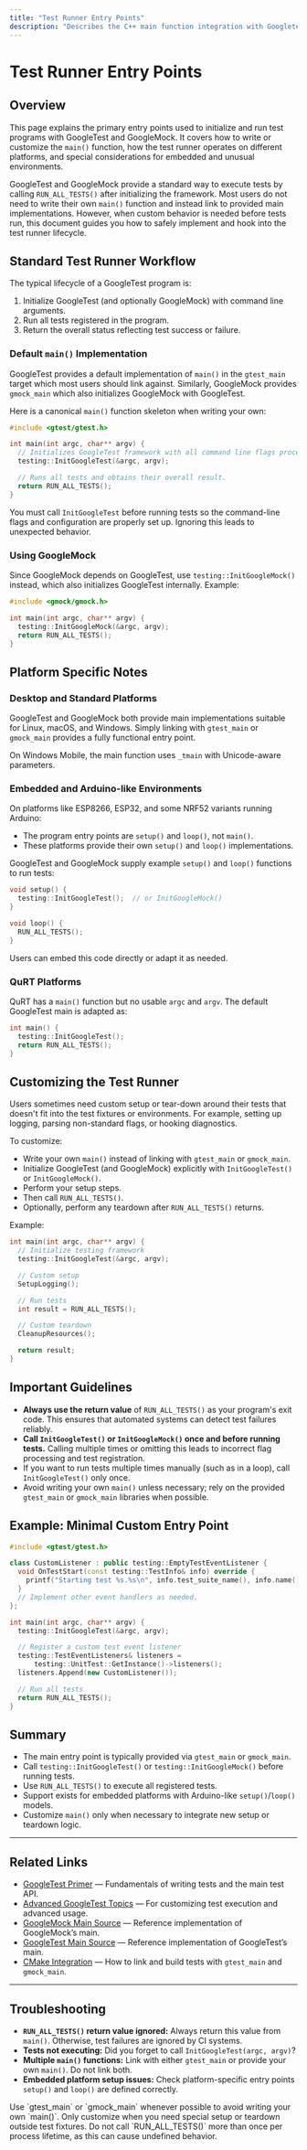 ```yaml
---
title: "Test Runner Entry Points"
description: "Describes the C++ main function integration with Googletest and GoogleMock. Shows how to initialize, run, and customize the test runner on supported platforms, including special platform considerations."
---
```


# Test Runner Entry Points

## Overview

This page explains the primary entry points used to initialize and run test programs with GoogleTest and GoogleMock. It covers how to write or customize the `main()` function, how the test runner operates on different platforms, and special considerations for embedded and unusual environments.

GoogleTest and GoogleMock provide a standard way to execute tests by calling `RUN_ALL_TESTS()` after initializing the framework. Most users do not need to write their own `main()` function and instead link to provided main implementations. However, when custom behavior is needed before tests run, this document guides you how to safely implement and hook into the test runner lifecycle.

## Standard Test Runner Workflow

The typical lifecycle of a GoogleTest program is:

1. Initialize GoogleTest (and optionally GoogleMock) with command line arguments.
2. Run all tests registered in the program.
3. Return the overall status reflecting test success or failure.

### Default `main()` Implementation

GoogleTest provides a default implementation of `main()` in the `gtest_main` target which most users should link against. Similarly, GoogleMock provides `gmock_main` which also initializes GoogleMock with GoogleTest.

Here is a canonical `main()` function skeleton when writing your own:

```c++
#include <gtest/gtest.h>

int main(int argc, char** argv) {
  // Initializes GoogleTest framework with all command line flags processed.
  testing::InitGoogleTest(&argc, argv);

  // Runs all tests and obtains their overall result.
  return RUN_ALL_TESTS();
}
```

You must call `InitGoogleTest` before running tests so the command-line flags and configuration are properly set up. Ignoring this leads to unexpected behavior.

### Using GoogleMock

Since GoogleMock depends on GoogleTest, use `testing::InitGoogleMock()` instead, which also initializes GoogleTest internally. Example:

```c++
#include <gmock/gmock.h>

int main(int argc, char** argv) {
  testing::InitGoogleMock(&argc, argv);
  return RUN_ALL_TESTS();
}
```

## Platform Specific Notes

### Desktop and Standard Platforms

GoogleTest and GoogleMock both provide main implementations suitable for Linux, macOS, and Windows. Simply linking with `gtest_main` or `gmock_main` provides a fully functional entry point.

On Windows Mobile, the main function uses `_tmain` with Unicode-aware parameters.

### Embedded and Arduino-like Environments

On platforms like ESP8266, ESP32, and some NRF52 variants running Arduino:

- The program entry points are `setup()` and `loop()`, not `main()`.
- These platforms provide their own `setup()` and `loop()` implementations.

GoogleTest and GoogleMock supply example `setup()` and `loop()` functions to run tests:

```c++
void setup() {
  testing::InitGoogleTest();  // or InitGoogleMock()
}

void loop() {
  RUN_ALL_TESTS();
}
```

Users can embed this code directly or adapt it as needed.

### QuRT Platforms

QuRT has a `main()` function but no usable `argc` and `argv`. The default GoogleTest main is adapted as:

```c++
int main() {
  testing::InitGoogleTest();
  return RUN_ALL_TESTS();
}
```

## Customizing the Test Runner

Users sometimes need custom setup or tear-down around their tests that doesn't fit into the test fixtures or environments. For example, setting up logging, parsing non-standard flags, or hooking diagnostics.

To customize:

- Write your own `main()` instead of linking with `gtest_main` or `gmock_main`.
- Initialize GoogleTest (and GoogleMock) explicitly with `InitGoogleTest()` or `InitGoogleMock()`.
- Perform your setup steps.
- Then call `RUN_ALL_TESTS()`.
- Optionally, perform any teardown after `RUN_ALL_TESTS()` returns.

Example:

```c++
int main(int argc, char** argv) {
  // Initialize testing framework
  testing::InitGoogleTest(&argc, argv);

  // Custom setup
  SetupLogging();

  // Run tests
  int result = RUN_ALL_TESTS();

  // Custom teardown
  CleanupResources();

  return result;
}
```

## Important Guidelines

- **Always use the return value** of `RUN_ALL_TESTS()` as your program's exit code. This ensures that automated systems can detect test failures reliably.
- **Call `InitGoogleTest()` or `InitGoogleMock()` once and before running tests.** Calling multiple times or omitting this leads to incorrect flag processing and test registration.
- If you want to run tests multiple times manually (such as in a loop), call `InitGoogleTest()` only once.
- Avoid writing your own `main()` unless necessary; rely on the provided `gtest_main` or `gmock_main` libraries when possible.

## Example: Minimal Custom Entry Point

```c++
#include <gtest/gtest.h>

class CustomListener : public testing::EmptyTestEventListener {
  void OnTestStart(const testing::TestInfo& info) override {
    printf("Starting test %s.%s\n", info.test_suite_name(), info.name());
  }
  // Implement other event handlers as needed.
};

int main(int argc, char** argv) {
  testing::InitGoogleTest(&argc, argv);

  // Register a custom test event listener
  testing::TestEventListeners& listeners =
      testing::UnitTest::GetInstance()->listeners();
  listeners.Append(new CustomListener());

  // Run all tests
  return RUN_ALL_TESTS();
}
```

## Summary

- The main entry point is typically provided via `gtest_main` or `gmock_main`.
- Call `testing::InitGoogleTest()` or `testing::InitGoogleMock()` before running tests.
- Use `RUN_ALL_TESTS()` to execute all registered tests.
- Support exists for embedded platforms with Arduino-like `setup()`/`loop()` models.
- Customize `main()` only when necessary to integrate new setup or teardown logic.

---

## Related Links

- [GoogleTest Primer](primer.md) — Fundamentals of writing tests and the main test API.
- [Advanced GoogleTest Topics](docs/advanced.md) — For customizing test execution and advanced usage.
- [GoogleMock Main Source](googlemock/src/gmock_main.cc) — Reference implementation of GoogleMock’s main.
- [GoogleTest Main Source](googletest/src/gtest_main.cc) — Reference implementation of GoogleTest’s main.
- [CMake Integration](googletest/README.md) — How to link and build tests with `gtest_main` and `gmock_main`.

---

## Troubleshooting

- **`RUN_ALL_TESTS()` return value ignored:** Always return this value from `main()`. Otherwise, test failures are ignored by CI systems.
- **Tests not executing:** Did you forget to call `InitGoogleTest(argc, argv)`?
- **Multiple `main()` functions:** Link with either `gtest_main` or provide your own `main()`. Do not link both.
- **Embedded platform setup issues:** Check platform-specific entry points `setup()` and `loop()` are defined correctly.

<Tip>
Use `gtest_main` or `gmock_main` whenever possible to avoid writing your own `main()`. Only customize when you need special setup or teardown outside test fixtures.
</Tip>

<Warning>
Do not call `RUN_ALL_TESTS()` more than once per process lifetime, as this can cause undefined behavior.
</Warning>
